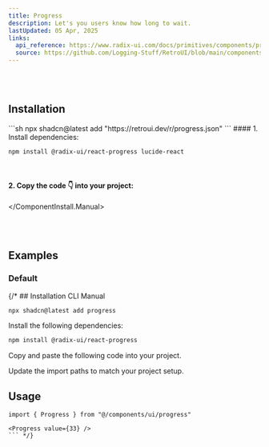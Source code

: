 ```yaml
---
title: Progress
description: Let's you users know how long to wait.
lastUpdated: 05 Apr, 2025
links:
  api_reference: https://www.radix-ui.com/docs/primitives/components/progress#api-reference
  source: https://github.com/Logging-Stuff/RetroUI/blob/main/components/ui/Progress.tsx
---
```


<ComponentShowcase name="progress-style-default" />
<br />
<br />

## Installation

<ComponentInstall>
  <ComponentInstall.Cli>
    ```sh
npx shadcn@latest add "https://retroui.dev/r/progress.json"
    ```
  </ComponentInstall.Cli>
  <ComponentInstall.Manual>
#### 1. Install dependencies:

```sh
npm install @radix-ui/react-progress lucide-react
```

<br />

#### 2. Copy the code 👇 into your project:

<ComponentSource name="progress" />

  </ComponentInstall.Manual>
</ComponentInstall>

<br />
<br />

## Examples

### Default

<ComponentShowcase name="progress-style-default" />
{/* ## Installation

<CodeTabs>

<TabsList>
  <TabsTrigger value="cli">CLI</TabsTrigger>
  <TabsTrigger value="manual">Manual</TabsTrigger>
</TabsList>
<TabsContent value="cli">

```bash
npx shadcn@latest add progress
```

</TabsContent>

<TabsContent value="manual">

<Steps>

<Step>Install the following dependencies:</Step>

```bash
npm install @radix-ui/react-progress
```

<Step>Copy and paste the following code into your project.</Step>

<ComponentSource name="progress" />

<Step>Update the import paths to match your project setup.</Step>

</Steps>

</TabsContent>

</CodeTabs>

## Usage

```tsx
import { Progress } from "@/components/ui/progress"
```

```tsx
<Progress value={33} />
``` */}
